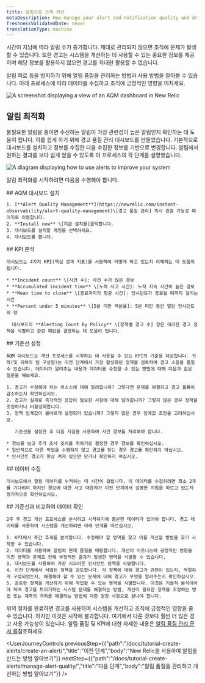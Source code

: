 ```yaml
---
title: 알림으로 스택 개선
metaDescription: How manage your alert and notification quality and drive positive impact for your organization
freshnessValidatedDate: never
translationType: machine
---
```


시간이 지남에 따라 알림 수가 증가합니다. 제대로 관리되지 않으면 조직에 문제가 발생할 수 있습니다. 또한 경고는 시스템을 개선하는 데 사용할 수 있는 중요한 정보를 제공하며 해당 정보를 활용하지 않으면 경고를 최대한 활용할 수 없습니다.

알림 피로 등을 방지하기 위해 알림 품질을 관리하는 방법과 사용 방법을 알아볼 수 있습니다. <InlinePopover type="alerts"/>아래 프로세스에 따라 데이터를 수집하고 조직에 긍정적인 영향을 미치세요.

<img
  title="AQM dashboard"
  alt="A screenshot displaying a view of an AQM dashboard in New Relic"
  src="/images/alerts_screenshot-crop_AQM-dash.webp"
/>

## 알림 최적화

불필요한 알림을 줄이면 수신하는 알림이 가장 관련성이 높은 알림인지 확인하는 데 도움이 됩니다. 이를 쉽게 하기 위해 경고 품질 관리 대시보드를 만들었습니다. 기본적으로 대시보드를 설치하고 정보를 수집한 다음 수집한 정보를 기반으로 변경합니다. 알림에서 원하는 결과를 보다 쉽게 얻을 수 있도록 이 프로세스의 각 단계를 설명했습니다.

<img
  title="Alert improvement flow"
  alt="A diagram displaying how to use alerts to improve your system"
  src="/images/alerts_diagram_AQM-flow.webp"
/>

알림 최적화를 시작하려면 다음을 수행해야 합니다.

<Steps>
  <Step>
    ## AQM 대시보드 설치

    1. [**Alert Quality Management**](https://newrelic.com/instant-observability/alert-quality-management)\[경고 품질 관리] 즉시 관찰 가능성 페이지로 이동합니다.
    2. **Install now** \[지금 설치를]클릭합니다.
    3. 대시보드를 설치할 계정을 선택하세요.
    4. 대시보드를 봅니다.
  </Step>

  <Step>
    ## KPI 분석

    대시보드는 4가지 KPI(핵심 성과 지표)를 사용하여 어떻게 하고 있는지 이해하는 데 도움이 됩니다.

    * **Incident count** \[사건 수]: 사건 수가 많은 경보
    * **Accumulated incident time** \[누적 사고 시간]: 누적 지속 시간이 높은 경보
    * **Mean time to close** \[종료까지의 평균 시간]: 인시던트가 종료될 때까지 걸리는 시간
    * **Percent under 5 minutes** \[5분 미만 백분율]: 5분 미만 동안 열린 인시던트의 양

      대시보드의 **Alerting Count by Policy** \[정책별 경고 수] 창은 이러한 경고 정책을 식별하고 관련 패턴을 결정하는 데 도움이 됩니다.
  </Step>

  <Step>
    ## 기준선 설정

    AQM 대시보드는 개선 프로세스를 시작하는 데 사용할 수 있는 KPI의 기준을 제공합니다. 귀하(및 귀하의 팀 구성원)는 이전 단계에서 가장 활성화된 정책을 검토하여 경고 소음을 줄일 수 있습니다. 데이터가 알려주는 내용과 데이터를 수정할 수 있는 방법에 대해 다음과 같은 질문을 해보세요.

    1. 경고가 수정해야 하는 리소스에 대해 알려줍니까? 그렇다면 문제를 해결하고 경고 볼륨이 감소하는지 확인하십시오.
    2. 경고가 실제로 즉각적인 응답이 필요한 사항에 대해 알려줍니까? 그렇지 않은 경우 정책을 조정하거나 비활성화합니다.
    3. 정책 임계값이 올바르게 설정되어 있습니까? 그렇지 않은 경우 임계값 조정을 고려하십시오.

       기준선을 설정한 후 다음 지침을 사용하여 사건 경보를 처리해야 합니다.

    * 경보를 보고 추가 조사 조치를 취하기로 결정한 경우 경보를 확인하십시오.
    * 일반적으로 다른 작업을 수행하지 않고 경고를 닫는 경우 경고를 확인하지 마십시오.
    * 인시던트 경고가 항상 켜져 있으면 닫거나 확인하지 마십시오.
  </Step>

  <Step>
    ## 데이터 수집

    대시보드에서 알림 데이터를 누적하는 데 시간이 걸립니다. 이 데이터를 수집하려면 최소 2주를 기다려야 하지만 경보에 대한 사고 대응자가 이전 단계에서 설명한 지침을 따르고 있는지 정기적으로 확인하십시오.
  </Step>

  <Step>
    ## 기준선과 비교하여 데이터 확인

    2주 후 경고 개선 프로세스를 분석하고 시작하기에 충분한 데이터가 있어야 합니다. 경고 데이터를 사용하여 시스템을 개선하려면 아래 단계를 따르십시오.

    1. KPI에서 주간 추세를 분석합니다. 수정해야 할 영역을 찾고 이를 개선할 방법을 찾기 시작할 수 있습니다.
    2. 데이터를 사용하여 알림의 현재 품질을 매핑합니다. 개선이 비즈니스에 긍정적인 영향을 미친 영역과 문제로 인해 부정적인 결과가 발생한 영역을 식별할 수 있습니다.
    3. 대시보드를 사용하여 가장 시끄러운 인시던트 정책을 식별합니다.
    4. 이전 단계에서 식별된 정책을 검토합니다. 각 정책에 대해 경고가 관련이 있는지, 적절하게 구성되었는지, 해결해야 할 수 있는 문제에 대해 경고가 무엇을 알려주는지 확인하십시오.
    5. 검토한 정책을 개선하기 위해 작업할 수 있는 영역을 식별합니다. 이것은 기술적 분석이어야 하며 경고를 트리거하는 시스템 문제를 해결하는 방법, 개선이 필요한 정책을 조정하는 방법 또는 계측의 격차를 해결하는 방법에 대한 권장 사항으로 끝나야 합니다.
  </Step>
</Steps>

위의 절차를 완료하면 경고를 사용하여 시스템을 개선하고 조직에 긍정적인 영향을 줄 수 있습니다. 하지만 이것은 시작에 불과합니다. 여기에서 다룬 것보다 훨씬 더 많은 경고 사용 가능성이 있습니다. 알림 품질 및 KPI에 대한 자세한 내용은 [알림 품질 관리 문서 를](/docs/new-relic-solutions/observability-maturity/uptime-performance-reliability/alert-quality-management-guide/#perform-enablement-one)참조하세요.

<UserJourneyControls
  previousStep={{"path":"/docs/tutorial-create-alerts/create-an-alert/","title":"이전 단계","body":"New Relic을 사용하여 알림을 만드는 방법 알아보기"}}
  nextStep={{"path":"/docs/tutorial-create-alerts/manage-alert-quality/","title":"다음 단계","body":"알림 품질을 관리하고 개선하는 방법 알아보기"}}
/>
